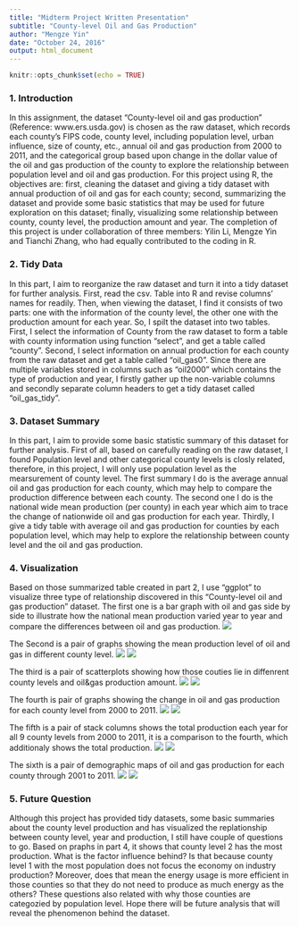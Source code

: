 ```yaml
---
title: "Midterm Project Written Presentation"
subtitle: "County-level Oil and Gas Production"
author: "Mengze Yin"
date: "October 24, 2016"
output: html_document
---
```


```r
knitr::opts_chunk$set(echo = TRUE)
```

### 1. Introduction
In this assignment, the dataset "County-level oil and gas production" (Reference: www.ers.usda.gov) is chosen as the raw dataset, which records each county's FIPS code, county level, including population level, urban influence, size of county, etc., annual oil and gas production from 2000 to 2011, and the categorical group based upon change in the dollar value of the oil and gas production of the county to explore the relationship between population level and oil and gas production. For this project using R, the objectives are: first, cleaning the dataset and giving a tidy dataset with annual production of oil and gas for each county; second, summarizing the dataset and provide some basic statistics that may be used for future exploration on this dataset; finally, visualizing some relationship between county, county level, the production amount and year. The completion of this project is under collaboration of three members: Yilin Li, Mengze Yin and Tianchi Zhang, who had equally contributed to the coding in R.

### 2. Tidy Data
In this part, I aim to reorganize the raw dataset and turn it into a tidy dataset for further analysis. First, read the csv. Table into R and revise columns' names for readily. Then, when viewing the dataset, I find it consists of two parts: one with the information of the county level, the other one with the production amount for each year. So, I spilt the dataset into two tables. First, I select the information of County from the raw dataset to form a table with county information using function "select", and get a table called "county". Second, I select information on annual production for each county from the raw dataset and get a table called "oil_gas0". Since there are multiple variables stored in columns such as "oil2000" which contains the type of production and year, I firstly gather up the non-variable columns and secondly separate column headers to get a tidy dataset called "oil_gas_tidy".

### 3. Dataset Summary
In this part, I aim to provide some basic statistic summary of this dataset for further analysis. First of all, based on carefully reading on the raw dataset, I found Population level and other categorical county levels is closly related, therefore, in this project, I will only use population level as the mearsurement of county level. The first summary I do is the average annual oil and gas production for each county, which may help to compare the production difference between each county. The second one I do is the national wide mean production (per county) in each year which aim to trace the change of nationwide oil and gas production for each year. Thirdly, I give a tidy table with average oil and gas production for counties by each population level, which may help to explore the relationship between county level and the oil and gas production.

### 4. Visualization
Based on those summarized table created in part 2, I use "ggplot" to visualize three type of relationship discovered in this "County-level oil and gas production" dataset. 
The first one is a bar graph with oil and gas side by side to illustrate how the national mean production varied year to year and compare the differences between oil and gas production.
![](E:\2016 Fall\MA415\Midterm Project Oil Gas Production\1.png)


The Second is a pair of graphs showing the mean production level of oil and gas in different county level.
![](E:\2016 Fall\MA415\Midterm Project Oil Gas Production\2_1.png)
![](E:\2016 Fall\MA415\Midterm Project Oil Gas Production\2_2.png)


The third is a pair of scatterplots showing how those couties lie in diffenrent county levels and oil&gas production amount.
![](E:\2016 Fall\MA415\Midterm Project Oil Gas Production\3_1.png)
![](E:\2016 Fall\MA415\Midterm Project Oil Gas Production\3_2.png)


The fourth is pair of graphs showing the change in oil and gas production for each county level from 2000 to 2011.
![](E:\2016 Fall\MA415\Midterm Project Oil Gas Production\4_1.png)
![](E:\2016 Fall\MA415\Midterm Project Oil Gas Production\4_2.png)


The fifth is a pair of stack columns shows the total production each year for all 9 county levels from 2000 to 2011, it is a comparison to the fourth, which additionaly shows the total production.
![](E:\2016 Fall\MA415\Midterm Project Oil Gas Production\5_1.png)
![](E:\2016 Fall\MA415\Midterm Project Oil Gas Production\5_2.png)


The sixth is a pair of demographic maps of oil and gas production for each county through 2001 to 2011.
![](E:\2016 Fall\MA415\Midterm Project Oil Gas Production\6_1.png)
![](E:\2016 Fall\MA415\Midterm Project Oil Gas Production\6_2.png)
 
### 5. Future Question
Although this project has provided tidy datasets, some basic summaries about the county level production and has visualized the replationship between county level, year and production, I still have couple of questions to go.
Based on praphs in part 4, it shows that county level 2 has the most production. What is the factor influence behind? Is that because county level 1 with the most population does not focus the economy on industry production? Moreover, does that mean the energy usage is more efficient in those counties so that they do not need to produce as much energy as the others?
These questions also related with why those counties are categozied by population level. Hope there will be future analysis that will reveal the phenomenon behind the dataset.